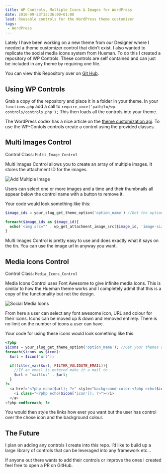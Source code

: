 ```yaml
---
title: WP Controls, Multiple Icons & Images for WordPress
date: 2016-09-23T13:36:00+01:00
lead: Reusable controls for the WordPress theme customizer
tags:
 - WordPress
---
```

Lately I have been working on a new theme from our Designer where I needed a theme customizer control that didn’t exist. I also wanted to replicate the social media icons system from Hueman. To do this I created a repository of WP Controls. These controls are self contained and can just be included in any theme by requiring one file.

You can view this Repository over on [Git Hub](https://github.com/Arcath/wp-controls).

## Using WP Controls

Grab a copy of the repository and place it in a folder in your theme. In your `functions.php` add a call to `require_once('path/to/wp-controls/controls.php');` This then loads all the controls into your theme.

The WordPress codex has a nice article on the [theme customization api](https://codex.wordpress.org/Theme_Customization_API). To use the WP-Contols controls create a control using the provided classes.

## Multi Images Control

Control Class: `Multi_Image_Control`

Multi Images Control allows you to create an array of multiple images. It stores the attachment ID for the images.

![Add Multiple Image](/img/posts/2016-09-23-wp-controls/wp_controls_multi_images.png)

Users can select one or more images and a time and their thumbnails all appear below the control name with a button to remove it.

Your code would look something like this:

```php
$image_ids = your_slug_get_theme_option('option_name') //Get the option from your theme functions.

foreach($image_ids as $image_id){
  echo('<img src="' . wp_get_attachment_image_src($image_id, 'image-size')[0] . '" />'); //Change to the image size you want to use.
}
```

Multi Images Control is pretty easy to use and does exactly what it says on the tin. You can use the image url in anyway you want.

## Media Icons Control

Control Class: `Media_Icons_Control`

Media Icons Control uses Font Awesome to give infinite media icons. This is similar to how the Hueman theme works and I completely admit that this is a copy of the functionality but not the design.

![Social Media Icons](/img/posts/2016-09-23-wp-controls/wp_controls_media_icons.png)

From here a user can select any font awesome icon, URL and colour for their icons. Icons can be moved up & down and removed entirely. There is no limit on the number of icons a user can have.

Your code for using these icons would look something like this:

```php
<?php
$icons = your_slug_get_theme_option('option_name'); //Get your themes option with the icons in.
foreach($icons as $icon):
  $url = $icon['url'];

  if(filter_var($url, FILTER_VALIDATE_EMAIL)){
    //If an email is entered make it a mail to
    $url = "mailto:" . $url;
  }
?>
  <a href="<?php echo($url); ?>" style="background-color:<?php echo($icon['color']); ?>">
    <i class="<?php echo($icon['icon']); ?>"></i>
  </a>
<?php endforeach; ?>
```

You would then style the links how ever you want but the user has control over the chose icon and the background colour.

## The Future

I plan on adding any controls I create into this repo. I’d like to build up a large library of controls that can be leveraged into any framework etc…

If anyone out there wants to add their controls or improve the ones I created feel free to open a PR on GitHub.
